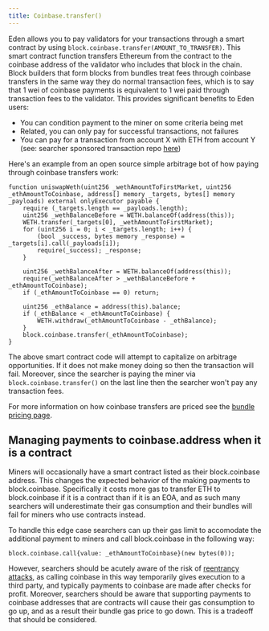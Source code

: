 ```yaml
---
title: Coinbase.transfer()
---
```


Eden allows you to pay validators for your transactions through a smart contract by using `block.coinbase.transfer(AMOUNT_TO_TRANSFER)`. This smart contract function transfers Ethereum from the contract to the coinbase address of the validator who includes that block in the chain. Block builders that form blocks from bundles treat fees through coinbase transfers in the same way they do normal transaction fees, which is to say that 1 wei of coinbase payments is equivalent to 1 wei paid through transaction fees to the validator. This provides significant benefits to Eden users:
* You can condition payment to the miner on some criteria being met
* Related, you can only pay for successful transactions, not failures
* You can pay for a transaction from account X with ETH from account Y (see: searcher sponsored transaction repo [here](https://github.com/flashbots/searcher-sponsored-tx))

Here's an example from an open source simple arbitrage bot of how paying through coinbase transfers work:

```solidity
function uniswapWeth(uint256 _wethAmountToFirstMarket, uint256 _ethAmountToCoinbase, address[] memory _targets, bytes[] memory _payloads) external onlyExecutor payable {
    require (_targets.length == _payloads.length);
    uint256 _wethBalanceBefore = WETH.balanceOf(address(this));
    WETH.transfer(_targets[0], _wethAmountToFirstMarket);
    for (uint256 i = 0; i < _targets.length; i++) {
        (bool _success, bytes memory _response) = _targets[i].call(_payloads[i]);
        require(_success); _response;
    }

    uint256 _wethBalanceAfter = WETH.balanceOf(address(this));
    require(_wethBalanceAfter > _wethBalanceBefore + _ethAmountToCoinbase);
    if (_ethAmountToCoinbase == 0) return;

    uint256 _ethBalance = address(this).balance;
    if (_ethBalance < _ethAmountToCoinbase) {
        WETH.withdraw(_ethAmountToCoinbase - _ethBalance);
    }
    block.coinbase.transfer(_ethAmountToCoinbase);
}
```

The above smart contract code will attempt to capitalize on arbitrage opportunities. If it does not make money doing so then the transaction will fail. Moreover, since the searcher is paying the miner via `block.coinbase.transfer()` on the last line then the searcher won't pay any transaction fees.

For more information on how coinbase transfers are priced see the [bundle pricing page](/eden-bundles/searchers/advanced/bundle-pricing).

## Managing payments to coinbase.address when it is a contract
Miners will occasionally have a smart contract listed as their block.coinbase address. This changes the expected behavior of the making payments to block.coinbase. Specifically it costs more gas to transfer ETH to block.coinbase if it is a contract than if it is an EOA, and as such many searchers will underestimate their gas consumption and their bundles will fail for miners who use contracts instead.

To handle this edge case searchers can up their gas limit to accomodate the additional payment to miners and call block.coinbase in the following way:

```solidity
block.coinbase.call{value: _ethAmountToCoinbase}(new bytes(0));
```

However, searchers should be acutely aware of the risk of [reentrancy attacks](https://medium.com/coinmonks/protect-your-solidity-smart-contracts-from-reentrancy-attacks-9972c3af7c21), as calling coinbase in this way temporarily gives execution to a third party, and typically payments to coinbase are made after checks for profit. Moreover, searchers should be aware that supporting payments to coinbase addresses that are contracts will cause their gas consumption to go up, and as a result their bundle gas price to go down. This is a tradeoff that should be considered.
